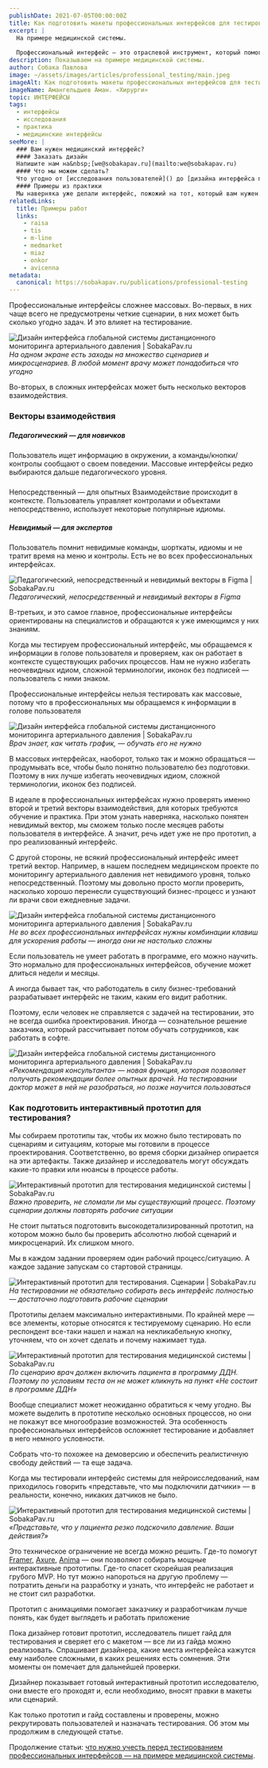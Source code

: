 ```yaml
---
publishDate: 2021-07-05T00:00:00Z
title: Как подготовить макеты профессиональных интерфейсов для тестирования онлайн
excerpt: |
  На примере медицинской системы.
  
  Профессиональный интерфейс — это отраслевой инструмент, который помогает пользователю решать рабочие задачи. Для него самое важное — эффективность, а это качество, которое по определению [повышает цену каждой ошибки](https://sobakapav.ru/publications/interfaces-of-professional-systems).
description: Показываем на примере медицинской системы.
author: Собака Павлова
image: ~/assets/images/articles/professional_testing/main.jpeg
imageAlt: Как подготовить макеты профессиональных интерфейсов для тестирования онлайн. 
imageName: Амангельдыев Аман. «Хирурги»
topic: ИНТЕРФЕЙСЫ
tags:
  - интерфейсы
  - исследования
  - практика
  - медицинские интерфейсы
seeMore: |
  ### Вам нужен медицинский интерфейс?
  #### Заказать дизайн
  Напишите нам на&nbsp;[we@sobakapav.ru](mailto:we@sobakapav.ru)
  #### Что мы можем сделать?
  Что угодно от [исследования пользователей]() до [дизайна интерфейса под ключ](). 
  #### Примеры из практики
  Мы наверняка уже делали интерфейс, пожожий на тот, который вам нужен. [Проверьте](https://sobakapav.ru/portfolio).
relatedLinks:
  title: Примеры работ
  links:
    - raisa
    - tis
    - m-line
    - medmarket
    - miaz
    - onkor
    - avicenna
metadata:
  canonical: https://sobakapav.ru/publications/professional-testing
---
```



Профессиональные интерфейсы сложнее массовых. Во-первых, в них чаще всего не предусмотрены четкие сценарии, в них может быть сколько угодно задач. И это влияет на тестирование.

![Дизайн интерфейса глобальной системы дистанционного мониторинга артериального давления | SobakaPav.ru](~/assets/images/articles/professional_testing/1.png)
_На одном экране есть заходы на множество сценариев и микросценариев. В любой момент врачу может понадобиться что угодно_

Во-вторых, в сложных интерфейсах может быть несколько векторов взаимодействия.

### Векторы взаимодействия

##### Педагогический — для новичков

Пользователь ищет информацию в окружении, а команды/кнопки/контролы сообщают о своем поведении. Массовые интерфейсы редко выбираются дальше педагогического уровня.

##### 
Непосредственный — для опытных
Взаимодействие происходит в контексте. Пользователь управляет контролами и объектами непосредственно, использует некоторые популярные идиомы.

##### Невидимый — для экспертов

Пользователь помнит невидимые команды, шорткаты, идиомы и не тратит время на меню и контролы. Есть не во всех профессиональных интерфейсах.

![Педагогический, непосредственный и невидимый векторы в Figma | SobakaPav.ru](~/assets/images/articles/professional_testing/2.png)
_Педагогический, непосредственный и невидимый векторы в Figma_

В-третьих, и это самое главное, профессиональные интерфейсы ориентированы на специалистов и обращаются к уже имеющимся у них знаниям.

Когда мы тестируем профессиональный интерфейс, мы обращаемся к информации в голове пользователя и проверяем, как он работает в контексте существующих рабочих процессов. Нам не нужно избегать неочевидных идиом, сложной терминологии, иконок без подписей — пользователь с ними знаком.

Профессиональные интерфейсы нельзя тестировать как массовые, потому что в профессиональных мы обращаемся к информации в голове пользователя

![Дизайн интерфейса глобальной системы дистанционного мониторинга артериального давления | SobakaPav.ru](~/assets/images/articles/professional_testing/2.png)
_Врач знает, как читать график, — обучать его не нужно_

В массовых интерфейсах, наоборот, только так и можно обращаться — продумывать все, чтобы было понятно пользователю без подготовки. Поэтому в них лучше избегать неочевидных идиом, сложной терминологии, иконок без подписей.

В идеале в профессиональных интерфейсах нужно проверять именно второй и третий векторы взаимодействия, для которых требуются обучение и практика. При этом узнать наверняка, насколько понятен невидимый вектор, мы сможем только после месяцев работы пользователя в интерфейсе. А значит, речь идет уже не про прототип, а про реализованный интерфейс.

С другой стороны, не всякий профессиональный интерфейс имеет третий вектор. Например, в нашем последнем медицинском проекте по мониторингу артериального давления нет невидимого уровня, только непосредственный. Поэтому мы довольно просто могли проверить, насколько хорошо перенесли существующий бизнес-процесс и узнают ли врачи свои ежедневные задачи.

![Дизайн интерфейса глобальной системы дистанционного мониторинга артериального давления | SobakaPav.ru](~/assets/images/articles/professional_testing/4.png)
_Не во всех профессиональных интерфейсах нужны комбинации клавиш для ускорения работы — иногда они не настолько сложны_

Если пользователь не умеет работать в программе, его можно научить. Это нормально для профессиональных интерфейсов, обучение может длиться недели и месяцы.

А иногда бывает так, что работодатель в силу бизнес-требований разрабатывает интерфейс не таким, каким его видит работник.

Поэтому, если человек не справляется с задачей на тестировании, это не всегда ошибка проектирования. Иногда — сознательное решение заказчика, который рассчитывает потом обучать сотрудников, как работать в софте.

![Дизайн интерфейса глобальной системы дистанционного мониторинга артериального давления | SobakaPav.ru](~/assets/images/articles/professional_testing/5.png)
_«Рекомендация консультанта» — новая функция, которая позволяет получать рекомендации более опытных врачей. На тестировании доктор может в ней не разобраться, но позже научится пользоваться_

### Как подготовить интерактивный прототип для тестирования?

Мы собираем прототипы так, чтобы их можно было тестировать по сценариям и ситуациям, которые мы готовили в процессе проектирования. Соответственно, во время сборки дизайнер опирается на эти артефакты. Также дизайнер и исследователь могут обсуждать какие-то правки или нюансы в процессе работы.

![Интерактивный прототип для тестирования медицинской системы | SobakaPav.ru](~/assets/images/articles/professional_testing/6.png)
_Важно проверить, не сломали ли мы существующий процесс. Поэтому сценарии должны повторять рабочие ситуации_

Не стоит пытаться подготовить высокодетализированный прототип, на котором можно было бы проверить абсолютно любой сценарий и микросценарий. Их слишком много.

Мы в каждом задании проверяем один рабочий процесс/ситуацию. А каждое задание запускам со стартовой страницы.

![Интерактивный прототип для тестирования. Сценарии | SobakaPav.ru](~/assets/images/articles/professional_testing/7.png)
_На тестировании не обязательно собирать весь интерфейс полностью — достаточно подготовить рабочие сценарии_

Прототипы делаем максимально интерактивными. По крайней мере — все элементы, которые относятся к тестируемому сценарию. Но если респондент все-таки нашел и нажал на некликабельную кнопку, уточняем, что он хочет сделать и почему нажимает туда.

![Интерактивный прототип для тестирования медицинской системы | SobakaPav.ru](~/assets/images/articles/professional_testing/8.png)
_По сценарию врач должен включить пациента в программу ДДН. Поэтому по условиям теста он не может кликнуть на пункт «Не состоит в программе ДДН»_

Вообще специалист может неожиданно обратиться к чему угодно. Вы можете выделить в прототипе несколько основных процессов, но они не покажут все многообразие возможностей. Эта особенность профессиональных интерфейсов осложняет тестирование и добавляет в него немного условности.

Собрать что-то похожее на демоверсию и обеспечить реалистичную свободу действий — та еще задача.

Когда мы тестировали интерфейс системы для нейроисследований, нам приходилось говорить «представьте, что мы подключили датчики» — в реальности, конечно, никаких датчиков не было.

![Интерактивный прототип для тестирования медицинской системы | SobakaPav.ru](~/assets/images/articles/professional_testing/9.png)
_«Представьте, что у пациента резко подскочило давление. Ваши действия?»_

Это техническое ограничение не всегда можно решить. Где-то помогут [Framer](https://www.framer.com/), [Axure](https://www.axure.com/), [Anima](https://www.animaapp.com/) — они позволяют собирать мощные интерактивные прототипы. Где-то спасет скорейшая реализация грубого MVP. Но тут можно напороться на другую проблему — потратить деньги на разработку и узнать, что интерфейс не работает и не стоит сил разработки.

Прототип с анимациями помогает заказчику и разработчикам лучше понять, как будет выглядеть и работать приложение

Пока дизайнер готовит прототип, исследователь пишет гайд для тестирования и сверяет его с макетом — все ли из гайда можно реализовать. Спрашивает дизайнера, какие места интерфейса кажутся ему наиболее сложными, в каких решениях есть сомнения. Эти моменты он помечает для дальнейшей проверки.

Дизайнер показывает готовый интерактивный прототип исследователю, они вместе его проходят и, если необходимо, вносят правки в макеты или сценарий.

Как только прототип и гайд составлены и проверены, можно рекрутировать пользователей и назначать тестирования. Об этом мы продолжим в следующей статье.

Продолжение статьи: [что нужно учесть перед тестированием профессиональных интерфейсов — на примере медицинской системы](https://sobakapav.ru/publications/before-interface-testing).

